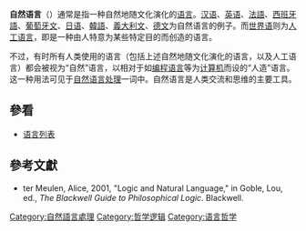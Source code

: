 {{NoteTA
|1 = zh-cn:计算机; zh-sg:电脑; zh-tw:電腦;
}}
{{psychology}}
{{Neuropsychology|all}}
'''自然语言'''（{{lang-en|Natural language}}）通常是指一种自然地随文化演化的[[语言|语言]]。[[華語|汉语]]、[[英语|英语]]、[[法語|法語]]、[[西班牙語|西班牙語]]、[[葡萄牙語|葡萄牙文]]、[[日语|日语]]、[[朝鮮語|韓語]]、[[意大利语|義大利文]]、[[德语|德文]]为自然语言的例子。而[[世界语|世界语]]则为[[人工语言|人工语言]]，即是一种由人特意为某些特定目的而创造的语言。

不过，有时所有人类使用的语言（包括上述自然地随文化演化的语言，以及人工语言）都会被视为“自然”语言，以相对于如[[编程语言|编程语言]]等为[[计算机|计算机]]而设的“人造”语言。这一种用法可见于[[自然语言处理|自然语言处理]]一词中。自然语言是人类交流和思维的主要工具。

== 參看 ==
* [[语言列表|语言列表]]

==參考文獻==
{{refbegin}}
* ter Meulen, Alice, 2001, "Logic and Natural Language," in Goble, Lou, ed., ''The Blackwell Guide to Philosophical Logic''. Blackwell.
{{refend}}

{{Lang-stub}}
{{portal bar|醫學|神經科學|心理學|藥理學|社會學|身心障礙|運動}}
[[Category:自然語言處理|Category:自然語言處理]]
[[Category:哲学逻辑|Category:哲学逻辑]]
[[Category:语言哲学|Category:语言哲学]]